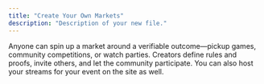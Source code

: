 ```yaml
---
title: "Create Your Own Markets"
description: "Description of your new file."
---
```


Anyone can spin up a market around a verifiable outcome—pickup games, community competitions, or watch parties. Creators define rules and proofs, invite others, and let the community participate. You can also host your streams for your event on the site as well.